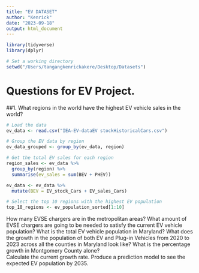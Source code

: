 ```yaml
---
title: "EV DATASET"
author: "Kenrick"
date: "2023-09-18"
output: html_document
---
```


```r
library(tidyverse)
library(dplyr)
```

```r
# Set a working directory
setwd("/Users/tangangkenrickakere/Desktop/Datasets")

```

# Questions for EV Project.

##1. What regions in the world have the highest EV vehicle sales in the world? 

```r
# Load the data
ev_data <- read.csv("IEA-EV-dataEV stockHistoricalCars.csv")
```

```r
# Group the EV data by region
ev_data_grouped <- group_by(ev_data, region)
```

```r
# Get the total EV sales for each region
region_sales <- ev_data %>%
  group_by(region) %>%
  summarise(ev_sales = sum(BEV + PHEV))
```
```r
ev_data <- ev_data %>%
  mutate(BEV = EV_stock_Cars + EV_sales_Cars)
```

```r
# Select the top 10 regions with the highest EV population
top_10_regions <- ev_population_sorted[1:10]
```

How many EVSE chargers are in the metropolitan areas? 
What amount of EVSE chargers are going to be needed to satisfy the current EV vehicle population? 
What is the total EV vehicle population in Maryland? 
What does the growth in the population of both EV and Plug-in Vehicles from 2020 to 2023 across all the counties in Maryland look like? 
What is the percentage growth in Montgomery County alone?  
Calculate the current growth rate. 
Produce a prediction model to see the expected EV population by 2035. 
 














